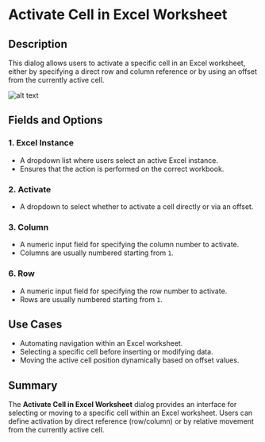 # Activate Cell in Excel Worksheet

## Description
This dialog allows users to activate a specific cell in an Excel worksheet, either by specifying a direct row and column reference or by using an offset from the currently active cell.

![alt text](../../../assets/excel/activate-cell-in-excel-worksheet.png)

## Fields and Options

### 1. Excel Instance
- A dropdown list where users select an active Excel instance.  
- Ensures that the action is performed on the correct workbook.  

### 2. Activate
- A dropdown to select whether to activate a cell directly or via an offset.  

### 3. Column
- A numeric input field for specifying the column number to activate.  
- Columns are usually numbered starting from `1`.  

### 6. Row
- A numeric input field for specifying the row number to activate.  
- Rows are usually numbered starting from `1`.  

## Use Cases  
- Automating navigation within an Excel worksheet.  
- Selecting a specific cell before inserting or modifying data.  
- Moving the active cell position dynamically based on offset values.  

## Summary  
The **Activate Cell in Excel Worksheet** dialog provides an interface for selecting or moving to a specific cell within an Excel worksheet. Users can define activation by direct reference (row/column) or by relative movement from the currently active cell.  